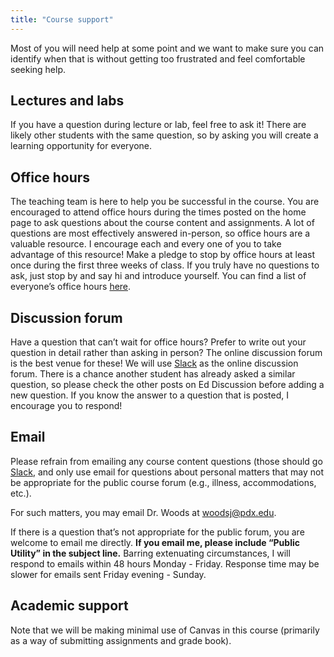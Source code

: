```yaml
---
title: "Course support"
---
```


Most of you will need help at some point and we want to make sure you can identify when that is without getting too frustrated and feel comfortable seeking help.

## Lectures and labs

If you have a question during lecture or lab, feel free to ask it!
There are likely other students with the same question, so by asking you will create a learning opportunity for everyone.

## Office hours

The teaching team is here to help you be successful in the course.
You are encouraged to attend office hours during the times posted on the home page to ask questions about the course content and assignments.
A lot of questions are most effectively answered in-person, so office hours are a valuable resource.
I encourage each and every one of you to take advantage of this resource!
Make a pledge to stop by office hours at least once during the first three weeks of class.
If you truly have no questions to ask, just stop by and say hi and introduce yourself.
You can find a list of everyone's office hours [here](/course-team.html).

## Discussion forum

Have a question that can't wait for office hours?
Prefer to write out your question in detail rather than asking in person?
The online discussion forum is the best venue for these!
We will use [Slack](https:) as the online discussion forum.
There is a chance another student has already asked a similar question, so please check the other posts on Ed Discussion before adding a new question.
If you know the answer to a question that is posted, I encourage you to respond!

## Email

Please refrain from emailing any course content questions (those should go [Slack](https:), and only use email for questions about personal matters that may not be appropriate for the public course forum (e.g., illness, accommodations, etc.).

For such matters, you may email Dr. Woods at [woodsj\@pdx.edu](mailto:woodsj@pdx.edu).

If there is a question that's not appropriate for the public forum, you are welcome to email me directly.
**If you email me, please include "Public Utility" in the subject line.** Barring extenuating circumstances, I will respond to  emails within 48 hours Monday - Friday.
Response time may be slower for emails sent Friday evening - Sunday.

## Academic support

Note that we will be making minimal use of Canvas in this course (primarily as a way of submitting assignments and grade book).

